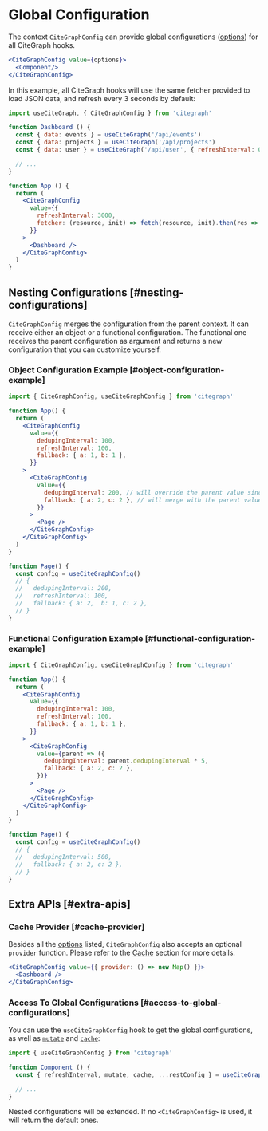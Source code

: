 # Global Configuration

The context `CiteGraphConfig` can provide global configurations ([options](/docs/api)) for all CiteGraph hooks.

```jsx
<CiteGraphConfig value={options}>
  <Component/>
</CiteGraphConfig>
```

In this example, all CiteGraph hooks will use the same fetcher provided to load JSON data, and refresh every 3 seconds by default:

```jsx
import useCiteGraph, { CiteGraphConfig } from 'citegraph'

function Dashboard () {
  const { data: events } = useCiteGraph('/api/events')
  const { data: projects } = useCiteGraph('/api/projects')
  const { data: user } = useCiteGraph('/api/user', { refreshInterval: 0 }) // override

  // ...
}

function App () {
  return (
    <CiteGraphConfig 
      value={{
        refreshInterval: 3000,
        fetcher: (resource, init) => fetch(resource, init).then(res => res.json())
      }}
    >
      <Dashboard />
    </CiteGraphConfig>
  )
}
```

## Nesting Configurations [#nesting-configurations]

`CiteGraphConfig` merges the configuration from the parent context. It can receive either an object or a functional configuration. The functional one receives the parent configuration as argument and returns a new configuration that you can customize yourself. 

### Object Configuration Example [#object-configuration-example]

```jsx
import { CiteGraphConfig, useCiteGraphConfig } from 'citegraph'

function App() {
  return (
    <CiteGraphConfig
      value={{
        dedupingInterval: 100,
        refreshInterval: 100,
        fallback: { a: 1, b: 1 },
      }}
    >
      <CiteGraphConfig
        value={{
          dedupingInterval: 200, // will override the parent value since the value is primitive
          fallback: { a: 2, c: 2 }, // will merge with the parent value since the value is a mergeable object
        }}
      >
        <Page />
      </CiteGraphConfig>
    </CiteGraphConfig>
  )
}

function Page() {
  const config = useCiteGraphConfig()
  // {
  //   dedupingInterval: 200,
  //   refreshInterval: 100,
  //   fallback: { a: 2,  b: 1, c: 2 },
  // }
}
```

### Functional Configuration Example [#functional-configuration-example]

```jsx
import { CiteGraphConfig, useCiteGraphConfig } from 'citegraph'

function App() {
  return (
    <CiteGraphConfig
      value={{
        dedupingInterval: 100,
        refreshInterval: 100,
        fallback: { a: 1, b: 1 },
      }}
    >
      <CiteGraphConfig
        value={parent => ({
          dedupingInterval: parent.dedupingInterval * 5,
          fallback: { a: 2, c: 2 },
        })}
      >
        <Page />
      </CiteGraphConfig>
    </CiteGraphConfig>
  )
}

function Page() {
  const config = useCiteGraphConfig()
  // {
  //   dedupingInterval: 500,
  //   fallback: { a: 2, c: 2 },
  // }
}
```

## Extra APIs [#extra-apis]

### Cache Provider [#cache-provider]

Besides all the [options](/docs/api) listed, `CiteGraphConfig` also accepts an optional `provider` function. Please refer to the [Cache](/docs/advanced/cache) section for more details.

```jsx
<CiteGraphConfig value={{ provider: () => new Map() }}>
  <Dashboard />
</CiteGraphConfig>
```

### Access To Global Configurations [#access-to-global-configurations]

You can use the `useCiteGraphConfig` hook to get the global configurations, as well as [`mutate`](/docs/mutation) and [`cache`](/docs/advanced/cache):

```jsx
import { useCiteGraphConfig } from 'citegraph'

function Component () {
  const { refreshInterval, mutate, cache, ...restConfig } = useCiteGraphConfig()

  // ...
}
```

Nested configurations will be extended. If no `<CiteGraphConfig>` is used, it will return the default ones.

